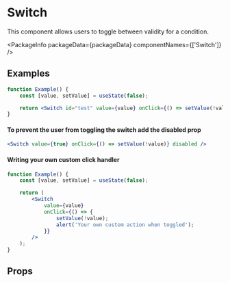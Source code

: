
# Switch

This component allows users to toggle between validity for a condition.

<PackageInfo packageData={packageData} componentNames={['Switch']} />

## Examples

```jsx example
function Example() {
    const [value, setValue] = useState(false);

    return <Switch id="test" value={value} onClick={() => setValue(!value)} />;
}
```

#### To prevent the user from toggling the switch add the disabled prop

```jsx example
<Switch value={true} onClick={() => setValue(!value)} disabled />
```

#### Writing your own custom click handler

```jsx example
function Example() {
    const [value, setValue] = useState(false);

    return (
        <Switch
            value={value}
            onClick={() => {
                setValue(!value);
                alert('Your own custom action when toggled');
            }}
        />
    );
}
```

## Props

```props packages/switch/src/component.tsx

```

